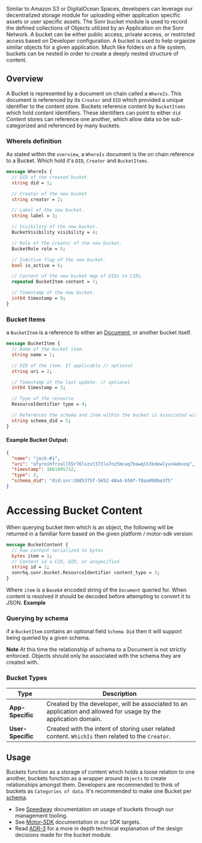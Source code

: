 Similar to Amazon S3 or DigitalOcean Spaces, developers can leverage our decentralized storage module for uploading either application specific assets or user specific assets.
The Sonr bucket module is used to record the defined collections of Objects utilized by an Application on the Sonr Network. A bucket can be either public access, private access, or restricted access based on Developer configuration. A bucket is used to help organize similar objects for a given application. Much like folders on a file system, buckets can be nested in order to create a deeply nested structure of content.

## Overview

A Bucket is represented by a document on chain called a `WhereIs`. This document is referenced by its `Creator` and `DID` which provided a unique identifier to the content store. Buckets reference content by `BucketItems` which hold content identifiers. These identifiers can point to either `did` Content stores can reference one another, which allow data so be sub-categorized and referenced by many buckets.

### WhereIs definition

As stated within the `overview`, a `WhereIs` document is the on chain reference to a Bucket. Which hold it's `DID`, `Creator` and `BucketItems`.

```protobuf
message WhereIs {
  // DID of the created bucket.
  string did = 1;

  // Creator of the new bucket
  string creator = 2;

  // Label of the new bucket.
  string label = 3;

  // Visibility of the new bucket.
  BucketVisibility visibility = 4;

  // Role of the creator of the new bucket.
  BucketRole role = 5;

  // IsActive flag of the new bucket.
  bool is_active = 6;

  // Content of the new bucket map of DIDs to CIDs.
  repeated BucketItem content = 7;

  // Timestamp of the new bucket.
  int64 timestamp = 9;
}
```

### Bucket Items

a `BucketItem` is a reference to either an [Document](/docs/intro/modules/documents.md), or another bucket itself.

```protobuf
message BucketItem {
  // Name of the bucket item.
  string name = 1;

  // DID of the item. If applicable // optional
  string uri = 2;

  // Timestamp of the last update. // optional
  int64 timestamp = 3;

  // Type of the resource
  ResourceIdentifier type = 4;

  // References the schema and item within the bucket is associated with. Bucket items do not need to use the same schema reference // optional
  string schema_did = 5;
}
```

#### Example Bucket Output:

```json
{
  "name": "jock-#1",
  "uri": "afyreihfrzall55r76lxzxt373lu7nz5mcaq7bawqlh3kdewlyvo4ebvoq",
  "timestamp": 1661895712,
  "type": 2,
  "schema_did": "did:snr:2685375f-5652-48a4-b50f-f8aa098be3f5"
}
```

# Accessing Bucket Content

When querying bucket item which is an object, the following will be returned in a familiar form based on the given platform / motor-sdk version:

```protobuf
message BucketContent {
  // Raw content serialized to bytes
  bytes item = 1;
  // Content id a CID, DID, or unspecified
  string id = 2;
  sonrhq.sonr.bucket.ResourceIdentifier content_type = 3;
}
```

Where `item` is a `Base64` encoded string of the `Document` queried for. When content is resolved it should be decoded before attempting to convert it to JSON.
**Example**

### Querying by schema

if a `BucketItem` contains an optional field `Schema Did` then it will support being queried by a given schema.

**Note** At this time the relationship of schema to a Document is not strictly enforced. Objects should only be associated with the schema they are created with.

### Bucket Types

| Type              | Description                                                                                                     |
| ----------------- | --------------------------------------------------------------------------------------------------------------- |
| **App-Specific**  | Created by the developer, will be associated to an application and allowed for usage by the application domain. |
| **User-Specific** | Created with the intent of storing user related content. `WhichIs` then related to the `Creator`.               |

## Usage

Buckets function as a storage of content which holds a loose relation to one another, buckets function as a wrapper around `Objects` to create relationships amongst them. Developers are recommended to think of buckets as `Categories of data`. It's recommended to make one Bucket per [schema](/docs/intro/modules/schemas.mdx).

- See [Speedway](/docs/tools/speedway/cli.mdx) documentation on usage of buckets through our management tooling.
- See [Motor-SDK](/docs/guides/data/schemas.mdx) documentation in our SDK targets.
- Read [ADR-3](https://github.com/sonrhq/core/blob/dev/docs/architecture/3.md) for a more in depth technical explanation of the design decisions made for the bucket module.
